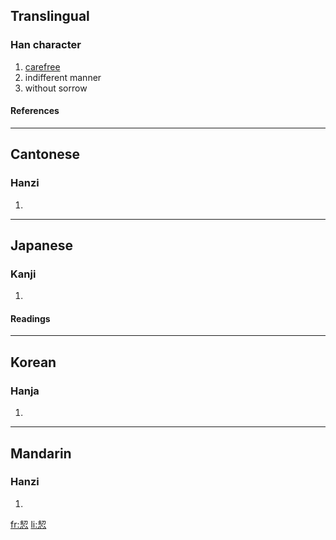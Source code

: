 ==Translingual==
===Han character===
{{Han char|rn=61|rad=心|as=06|sn=10|four=5733<sub>2</sub>|canj=手竹心 (QHP), X手竹心 (XQHP)}}
# [[carefree]]
# indifferent manner
# without sorrow
====References====
{{Han ref|kx=0384.280|dkj=10571|dj=0715.110|hdz=42289.050|uh=605D|ud=24669|bh=D17C|bd=53628}}
----
==Cantonese==
===Hanzi===
{{yue-hanzi|jyut=|y=aat3, gaat1}}
# {{defn|Cantonese}}
----
==Japanese==
===Kanji===
{{ja-kanji|grade=|rs=心06}}
# {{defn|Japanese}} 
====Readings====
{{ja-readings|on=[[かい]] (kai), [[かつ]] (katsu), [[けち]] (kechi)|kun=}}
----
==Korean==
===Hanja===
{{ko-hanja|hangeul=[[괄]], [[개]]|eumhun=|rv=gwal, gae|mr=kwal, kae|y=kwal, kay}}
# {{defn|Korean}}
----
==Mandarin==
===Hanzi===
{{cmn-hanzi|pin=[[jiá]] ([[jia2]])|wg=chia<sup>2</sup>}}
# {{defn|Mandarin}}

[[fr:恝]]
[[li:恝]]